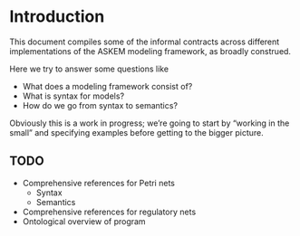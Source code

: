 # Introduction {.unnumbered}

This document compiles some of the informal contracts across different implementations of the ASKEM modeling framework, as broadly construed.

Here we try to answer some questions like

- What does a modeling framework consist of?
- What is syntax for models?
- How do we go from syntax to semantics?

Obviously this is a work in progress; we're going to start by "working in the small" and specifying examples before getting to the bigger picture.

## TODO

- Comprehensive references for Petri nets
  - Syntax
  - Semantics
- Comprehensive references for regulatory nets
- Ontological overview of program
